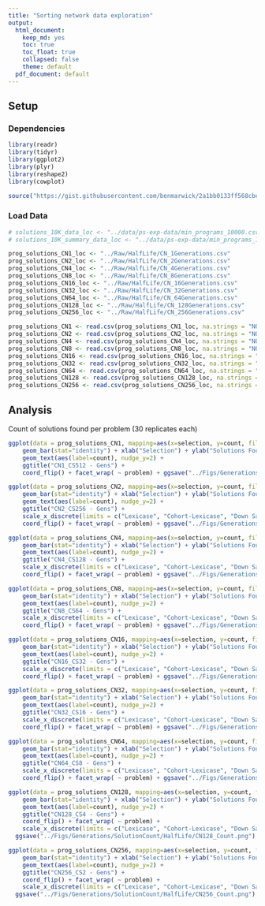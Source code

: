 ---
title: "Sorting network data exploration"
output: 
  html_document: 
    keep_md: yes
    toc: true
    toc_float: true
    collapsed: false
    theme: default
  pdf_document: default
---

## Setup

### Dependencies

```{r}

library(readr)
library(tidyr)
library(ggplot2)
library(plyr)
library(reshape2)
library(cowplot)

source("https://gist.githubusercontent.com/benmarwick/2a1bb0133ff568cbe28d/Raw/HalfLife/fb53bd97121f7f9ce947837ef1a4c65a73bffb3f/geom_flat_violin.R")
```

### Load Data

```{r}
# solutions_10K_data_loc <- "../data/ps-exp-data/min_programs_10000.csv"
# solutions_10K_summary_data_loc <- "../data/ps-exp-data/min_programs_163KEval__solutions_summary.csv"

prog_solutions_CN1_loc <- "../Raw/HalfLife/CN_1Generations.csv"
prog_solutions_CN2_loc <- "../Raw/HalfLife/CN_2Generations.csv"
prog_solutions_CN4_loc <- "../Raw/HalfLife/CN_4Generations.csv"
prog_solutions_CN8_loc <- "../Raw/HalfLife/CN_8Generations.csv" 
prog_solutions_CN16_loc <- "../Raw/HalfLife/CN_16Generations.csv"
prog_solutions_CN32_loc <- "../Raw/HalfLife/CN_32Generations.csv"
prog_solutions_CN64_loc <- "../Raw/HalfLife/CN_64Generations.csv"
prog_solutions_CN128_loc <- "../Raw/HalfLife/CN_128Generations.csv"
prog_solutions_CN256_loc <- "../Raw/HalfLife/CN_256Generations.csv"

```

```{r}
prog_solutions_CN1 <- read.csv(prog_solutions_CN1_loc, na.strings = "NONE")
prog_solutions_CN2 <- read.csv(prog_solutions_CN2_loc, na.strings = "NONE")
prog_solutions_CN4 <- read.csv(prog_solutions_CN4_loc, na.strings = "NONE")
prog_solutions_CN8 <- read.csv(prog_solutions_CN8_loc, na.strings = "NONE")
prog_solutions_CN16 <- read.csv(prog_solutions_CN16_loc, na.strings = "NONE")
prog_solutions_CN32 <- read.csv(prog_solutions_CN32_loc, na.strings = "NONE")
prog_solutions_CN64 <- read.csv(prog_solutions_CN64_loc, na.strings = "NONE")
prog_solutions_CN128 <- read.csv(prog_solutions_CN128_loc, na.strings = "NONE")
prog_solutions_CN256 <- read.csv(prog_solutions_CN256_loc, na.strings = "NONE")


```
## Analysis

Count of solutions found per problem (30 replicates each)

```{r}
ggplot(data = prog_solutions_CN1, mapping=aes(x=selection, y=count, fill=selection)) +
    geom_bar(stat="identity") + xlab("Selection") + ylab("Solutions Found") + guides(fill=FALSE) +
    geom_text(aes(label=count), nudge_y=2) +
    ggtitle("CN1_CS512 - Gens") +
    coord_flip() + facet_wrap( ~ problem) + ggsave("../Figs/Generations/SolutionCount/HalfLife/CN1_Count.png")

ggplot(data = prog_solutions_CN2, mapping=aes(x=selection, y=count, fill=selection)) +
    geom_bar(stat="identity") + xlab("Selection") + ylab("Solutions Found") + guides(fill=FALSE) +
    geom_text(aes(label=count), nudge_y=2) +
    ggtitle("CN2_CS256 - Gens") +
    scale_x_discrete(limits = c("Lexicase", "Cohort-Lexicase", "Down Sample", "Prog-Only Cohort", "Truncated")) +
    coord_flip() + facet_wrap( ~ problem) + ggsave("../Figs/Generations/SolutionCount/HalfLife/CN2_Count.png")

ggplot(data = prog_solutions_CN4, mapping=aes(x=selection, y=count, fill=selection)) +
    geom_bar(stat="identity") + xlab("Selection") + ylab("Solutions Found") + guides(fill=FALSE) +
    geom_text(aes(label=count), nudge_y=2) +
    ggtitle("CN4_CS128 - Gens") +
    scale_x_discrete(limits = c("Lexicase", "Cohort-Lexicase", "Down Sample", "Prog-Only Cohort", "Truncated")) +
    coord_flip() + facet_wrap( ~ problem) + ggsave("../Figs/Generations/SolutionCount/HalfLife/CN4_Count.png")

ggplot(data = prog_solutions_CN8, mapping=aes(x=selection, y=count, fill=selection)) +
    geom_bar(stat="identity") + xlab("Selection") + ylab("Solutions Found") + guides(fill=FALSE) +
    geom_text(aes(label=count), nudge_y=2) +
    ggtitle("CN8_CS64 - Gens") +
    scale_x_discrete(limits = c("Lexicase", "Cohort-Lexicase", "Down Sample", "Prog-Only Cohort", "Truncated")) +
    coord_flip() + facet_wrap( ~ problem) + ggsave("../Figs/Generations/SolutionCount/HalfLife/CN8_Count.png")

ggplot(data = prog_solutions_CN16, mapping=aes(x=selection, y=count, fill=selection)) +
    geom_bar(stat="identity") + xlab("Selection") + ylab("Solutions Found") + guides(fill=FALSE) +
    geom_text(aes(label=count), nudge_y=2) +
    ggtitle("CN16_CS32 - Gens") +
    scale_x_discrete(limits = c("Lexicase", "Cohort-Lexicase", "Down Sample", "Prog-Only Cohort", "Truncated")) +
    coord_flip() + facet_wrap( ~ problem) + ggsave("../Figs/Generations/SolutionCount/HalfLife/CN16_Count.png")

ggplot(data = prog_solutions_CN32, mapping=aes(x=selection, y=count, fill=selection)) +
    geom_bar(stat="identity") + xlab("Selection") + ylab("Solutions Found") + guides(fill=FALSE) +
    geom_text(aes(label=count), nudge_y=2) +
    ggtitle("CN32_CS16 - Gens") +
    scale_x_discrete(limits = c("Lexicase", "Cohort-Lexicase", "Down Sample", "Prog-Only Cohort", "Truncated")) +
    coord_flip() + facet_wrap( ~ problem) + ggsave("../Figs/Generations/SolutionCount/HalfLife/CN32_Count.png")

ggplot(data = prog_solutions_CN64, mapping=aes(x=selection, y=count, fill=selection)) +
    geom_bar(stat="identity") + xlab("Selection") + ylab("Solutions Found") + guides(fill=FALSE) +
    geom_text(aes(label=count), nudge_y=2) +
    ggtitle("CN64_CS8 - Gens") +
    scale_x_discrete(limits = c("Lexicase", "Cohort-Lexicase", "Down Sample", "Prog-Only Cohort", "Truncated")) +
    coord_flip() + facet_wrap( ~ problem) + ggsave("../Figs/Generations/SolutionCount/HalfLife/CN64_Count.png")

ggplot(data = prog_solutions_CN128, mapping=aes(x=selection, y=count, fill=selection)) +
    geom_bar(stat="identity") + xlab("Selection") + ylab("Solutions Found") + guides(fill=FALSE) +
    geom_text(aes(label=count), nudge_y=2) +
    ggtitle("CN128_CS4 - Gens") +
    coord_flip() + facet_wrap( ~ problem) +
    scale_x_discrete(limits = c("Lexicase", "Cohort-Lexicase", "Down Sample", "Prog-Only Cohort", "Truncated")) +
  ggsave("../Figs/Generations/SolutionCount/HalfLife/CN128_Count.png")

ggplot(data = prog_solutions_CN256, mapping=aes(x=selection, y=count, fill=selection)) +
    geom_bar(stat="identity") + xlab("Selection") + ylab("Solutions Found") + guides(fill=FALSE) +
    geom_text(aes(label=count), nudge_y=2) +
    ggtitle("CN256_CS2 - Gens") +
    coord_flip() + facet_wrap( ~ problem) +
    scale_x_discrete(limits = c("Lexicase", "Cohort-Lexicase", "Down Sample", "Prog-Only Cohort", "Truncated")) +
  ggsave("../Figs/Generations/SolutionCount/HalfLife/CN256_Count.png")
```







    